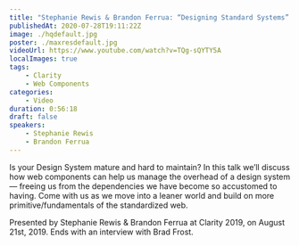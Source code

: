 ```yaml
---
title: "Stephanie Rewis & Brandon Ferrua: “Designing Standard Systems” — Clarity 2019"
publishedAt: 2020-07-28T19:11:22Z
image: ./hqdefault.jpg
poster: ./maxresdefault.jpg
videoUrl: https://www.youtube.com/watch?v=TQg-sQYTY5A
localImages: true
tags:
    - Clarity
    - Web Components
categories:
    - Video
duration: 0:56:18
draft: false
speakers:
    - Stephanie Rewis
    - Brandon Ferrua
---
```


Is your Design System mature and hard to maintain? In this talk we’ll discuss how web components can help us manage the overhead of a design system — freeing us from the dependencies we have become so accustomed to having. Come with us as we move into a leaner world and build on more primitive/fundamentals of the standardized web.

Presented by Stephanie Rewis & Brandon Ferrua at Clarity 2019, on August 21st, 2019. Ends with an interview with Brad Frost.
